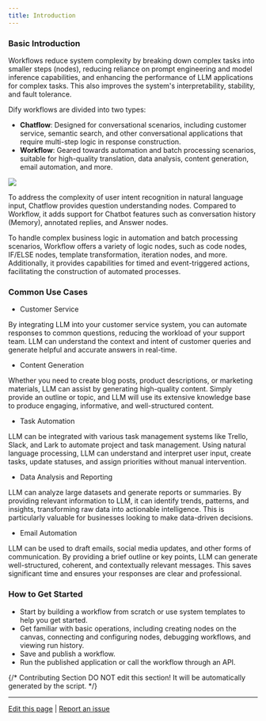 ```yaml
---
title: Introduction
---
```


### Basic Introduction

Workflows reduce system complexity by breaking down complex tasks into smaller steps (nodes), reducing reliance on prompt engineering and model inference capabilities, and enhancing the performance of LLM applications for complex tasks. This also improves the system's interpretability, stability, and fault tolerance.

Dify workflows are divided into two types:

* **Chatflow**: Designed for conversational scenarios, including customer service, semantic search, and other conversational applications that require multi-step logic in response construction.
* **Workflow**: Geared towards automation and batch processing scenarios, suitable for high-quality translation, data analysis, content generation, email automation, and more.

![](https://assets-docs.dify.ai/dify-enterprise-mintlify/en/guides/workflow/65e9ed3fb88e03f631b3862acc2479e4.png)

To address the complexity of user intent recognition in natural language input, Chatflow provides question understanding nodes. Compared to Workflow, it adds support for Chatbot features such as conversation history (Memory), annotated replies, and Answer nodes.

To handle complex business logic in automation and batch processing scenarios, Workflow offers a variety of logic nodes, such as code nodes, IF/ELSE nodes, template transformation, iteration nodes, and more. Additionally, it provides capabilities for timed and event-triggered actions, facilitating the construction of automated processes.

### Common Use Cases

* Customer Service

By integrating LLM into your customer service system, you can automate responses to common questions, reducing the workload of your support team. LLM can understand the context and intent of customer queries and generate helpful and accurate answers in real-time.

* Content Generation

Whether you need to create blog posts, product descriptions, or marketing materials, LLM can assist by generating high-quality content. Simply provide an outline or topic, and LLM will use its extensive knowledge base to produce engaging, informative, and well-structured content.

* Task Automation

LLM can be integrated with various task management systems like Trello, Slack, and Lark to automate project and task management. Using natural language processing, LLM can understand and interpret user input, create tasks, update statuses, and assign priorities without manual intervention.

* Data Analysis and Reporting

LLM can analyze large datasets and generate reports or summaries. By providing relevant information to LLM, it can identify trends, patterns, and insights, transforming raw data into actionable intelligence. This is particularly valuable for businesses looking to make data-driven decisions.

* Email Automation

LLM can be used to draft emails, social media updates, and other forms of communication. By providing a brief outline or key points, LLM can generate well-structured, coherent, and contextually relevant messages. This saves significant time and ensures your responses are clear and professional.

### How to Get Started

* Start by building a workflow from scratch or use system templates to help you get started.
* Get familiar with basic operations, including creating nodes on the canvas, connecting and configuring nodes, debugging workflows, and viewing run history.
* Save and publish a workflow.
* Run the published application or call the workflow through an API.

{/*
Contributing Section
DO NOT edit this section!
It will be automatically generated by the script.
*/}

---

[Edit this page](https://github.com/langgenius/dify-docs/edit/main/en/guides/workflow/README.mdx) | [Report an issue](https://github.com/langgenius/dify-docs/issues/new?title=Documentation%20Issue%3A%20&body=%23%23%20Issue%20Description%0A%3C%21--%20Please%20briefly%20describe%20the%20issue%20you%20found%20--%3E%0A%0A%23%23%20Page%20Link%0Ahttps%3A%2F%2Fgithub.com%2Flanggenius%2Fdify-docs%2Fblob%2Fmain%2Fen/guides/workflow%2FREADME.mdx%0A%0A%23%23%20Suggested%20Changes%0A%3C%21--%20If%20you%20have%20specific%20suggestions%20for%20changes%2C%20please%20describe%20them%20here%20--%3E%0A%0A%3C%21--%20Thank%20you%20for%20helping%20improve%20our%20documentation%21%20--%3E)


